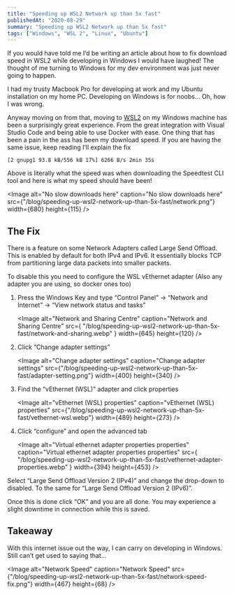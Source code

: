 ```yaml
---
title: "Speeding up WSL2 Network up than 5x fast"
publishedAt: "2020-08-29"
summary: "Speeding up WSL2 Network up than 5x fast"
tags: ["Windows", "WSL 2", "Linux", "Ubuntu"]
---
```


If you would have told me I’d be writing an article about how to fix download speed in WSL2 while developing in Windows I would have laughed! The thought of me turning to Windows for my dev environment was just never going to happen.

I had my trusty Macbook Pro for developing at work and my Ubuntu installation on my home PC. Developing on Windows is for noobs… Oh, how I was wrong.

Anyway moving on from that, moving to [WSL2](https://en.wikipedia.org/wiki/Windows_Subsystem_for_Linux) on my Windows machine has been a surprisingly great experience. From the great integration with Visual Studio Code and being able to use Docker with ease. One thing that has been a pain in the ass has been my download speed. If you are having the same issue, keep reading I’ll explain the fix

```
[2 gnupg1 93.8 kB/556 kB 17%] 6266 B/s 2min 35s
```

Above is literally what the speed was when downloading the Speedtest CLI tool and here is what my speed should have been!

<Image
  alt="No slow downloads here"
  caption="No slow downloads here"
  src={"/blog/speeding-up-wsl2-network-up-than-5x-fast/network.png"}
  width={680}
  height={115}
/>

## The Fix

There is a feature on some Network Adapters called Large Send Offload. This is enabled by default for both IPv4 and IPv6. It essentially blocks TCP from partitioning large data packets into smaller packets.

To disable this you need to configure the WSL vEthernet adapter (Also any adapter you are using, so docker ones too)

1. Press the Windows Key and type “Control Panel” -> “Network and Internet” -> “View network status and tasks”

   <Image
     alt="Network and Sharing Centre"
     caption="Network and Sharing Centre"
     src={
       "/blog/speeding-up-wsl2-network-up-than-5x-fast/network-and-sharing.webp"
     }
     width={645}
     height={120}
   />

2. Click “Change adapter settings”

   <Image
     alt="Change adapter settings"
     caption="Change adapter settings"
     src={"/blog/speeding-up-wsl2-network-up-than-5x-fast/adapter-setting.png"}
     width={400}
     height={340}
   />

3. Find the “vEthernet (WSL)” adapter and click properties

   <Image
     alt="vEthernet (WSL) properties"
     caption="vEthernet (WSL) properties"
     src={"/blog/speeding-up-wsl2-network-up-than-5x-fast/vethernet-wsl.webp"}
     width={489}
     height={273}
   />

4. Click “configure” and open the advanced tab

   <Image
     alt="Virtual ethernet adapter properties properties"
     caption="Virtual ethernet adapter properties properties"
     src={
       "/blog/speeding-up-wsl2-network-up-than-5x-fast/vethernet-adapter-properties.webp"
     }
     width={394}
     height={453}
   />

Select “Large Send Offload Version 2 (IPv4)” and change the drop-down to disabled. To the same for “Large Send Offload Version 2 (IPv6)”.

Once this is done click “OK” and you are all done. You may experience a slight downtime in connection while this is saved.

## Takeaway

With this internet issue out the way, I can carry on developing in Windows. Still can’t get used to saying that…

<Image
  alt="Network Speed"
  caption="Network Speed"
  src={"/blog/speeding-up-wsl2-network-up-than-5x-fast/network-speed-fix.png"}
  width={467}
  height={68}
/>
